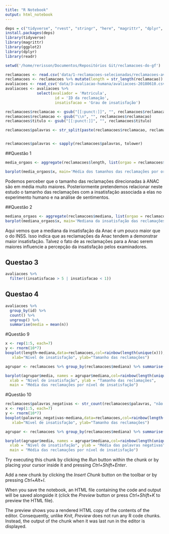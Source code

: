 ```yaml
---
title: "R Notebook"
output: html_notebook
---
```

```r
deps = c("tidyverse", "rvest", "stringr", "here", "magrittr", "dplyr", "readr","janitor")
install.packages(deps)
library(tidyverse)
library(magrittr)
library(ggplot2)
library(dplyr)
library(readr)
```

```r
setwd('/home/rerisson/Documentos/Repositórios Git/reclamacoes-do-gf')
```


```r

reclamacoes <- read.csv('data/1-reclamacoes-selecionadas/reclamacoes-avaliadas.csv')
reclamacoes <- reclamacoes %>% mutate(length = str_length(reclamacao))
avaliacoes <- read_csv('data/3-avaliacao-humana/avaliacoes-20180610.csv')
avaliacoes <- avaliacoes %>% 
              select(avaliador = 'Matricula', 
                      id = 'ID da reclamação', 
                      insatisfacao = 'Grau de insatisfação')

```

```r

reclamacoes$reclamacao <- gsub("[[:punct:]]", "", reclamacoes$reclamacao)
reclamacoes$reclamacao <- gsub("\\n", "", reclamacoes$reclamacao)
reclamacoes$titulo <- gsub("[[:punct:]]", "", reclamacoes$titulo)

reclamacoes$palavras <- str_split(paste(reclamacoes$reclamacao, reclamacoes$titulo, sep=" "), " ")


reclamacoes$palavras <- sapply(reclamacoes$palavras, tolower)


```

##Questão 1
```r
media_orgaos <- aggregate(reclamacoes$length, list(orgao = reclamacoes$orgao), mean)

barplot(media_orgaos$x, main='Média dos tamanhos das reclamações por orgão', names.arg = c("Anac", "INSS"))
```
Podemos perceber que o tamanho das reclamações direcionadas à ANAC são em média muito maiores. Posteriormente pretendemos relacionar neste estudo o tamanho das reclamações com a insatisfação associada a elas no experimento humano e na análise de sentimentos.



##Questão 2
```r
mediana_orgaos <- aggregate(reclamacoes$mediana, list(orgao = reclamacoes$orgao), mean)
barplot(mediana_orgaos$x, main='Mediana da insatisfação das reclamações por orgão', names.arg = c("Anac", "INSS"))
```
Aqui vemos que a mediana da insatisfação da Anac é um pouco maior que o do INSS. Isso indica que as reclamações da Anac tendem a demonstrar maior insatisfação. Talvez o fato de as reclamações para a Anac serem maiores influencie a percepção da insatisfação pelos examinadores.





##  Questao 3
```r
avaliacoes %>% 
  filter((insatisfacao > 5 | insatisfacao < 1))
```


## Questao 4
```r
avaliacoes %>% 
  group_by(id) %>% 
  count() %>%
  ungroup() %>% 
  summarise(media = mean(n))
```


#Questão 9 

```r
x <- rep(1:5, each=7)
y <- rnorm(10*7)
boxplot(length~mediana,data=reclamacoes,col=rainbow(length(unique(x))), main="Média das reclamações por nível de insatisfação",
   xlab="Nível de insatisfação", ylab="Tamanho das reclamações") 

agrupar <- reclamacoes %>% group_by(reclamacoes$mediana) %>% summarise(media = mean(length)) 

barplot(agrupar$media, names = agrupar$mediana,col=rainbow(length(unique(x))),
  xlab = "Nível de insatisfação", ylab = "Tamanho das reclamações",
  main = "Média das reclamações por nível de insatisfação")
```

#Questão 10

```r
reclamacoes$palavras_negativas <- str_count(reclamacoes$palavras, "não|pior|piores|ruim|horrível|reclamação|triste|indignação|nenhuma|merda|porcaria|péssimo|infelizmente|nenhuma|nunca|nenhum|nada")
x <- rep(1:5, each=7)
y <- rnorm(10*7)
boxplot(palavras_negativas~mediana,data=reclamacoes,col=rainbow(length(unique(x))), main="Média das reclamações por nível de insatisfação",
   xlab="Nível de insatisfação", ylab="Tamanho das reclamações") 

agrupar <- reclamacoes %>% group_by(reclamacoes$mediana) %>% summarise(media = mean(palavras_negativas)) 

barplot(agrupar$media, names = agrupar$mediana,col=rainbow(length(unique(x))),
  xlab = "Nível de insatisfação", ylab = "Média das palavras negativas",
  main = "Média das reclamações por nível de insatisfação")

```


Try executing this chunk by clicking the *Run* button within the chunk or by placing your cursor inside it and pressing *Ctrl+Shift+Enter*. 

Add a new chunk by clicking the *Insert Chunk* button on the toolbar or by pressing *Ctrl+Alt+I*.

When you save the notebook, an HTML file containing the code and output will be saved alongside it (click the *Preview* button or press *Ctrl+Shift+K* to preview the HTML file).

The preview shows you a rendered HTML copy of the contents of the editor. Consequently, unlike *Knit*, *Preview* does not run any R code chunks. Instead, the output of the chunk when it was last run in the editor is displayed.
